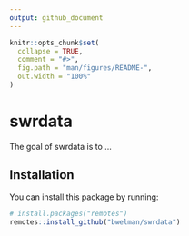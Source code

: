 ```yaml
---
output: github_document
---
```


<!-- README.md is generated from README.Rmd. Please edit that file -->

```r
knitr::opts_chunk$set(
  collapse = TRUE,
  comment = "#>",
  fig.path = "man/figures/README-",
  out.width = "100%"
)
```

# swrdata

<!-- badges: start -->
<!-- badges: end -->

The goal of swrdata is to ...

## Installation

You can install this package by running:


``` r
# install.packages("remotes")
remotes::install_github("bwelman/swrdata")
```
